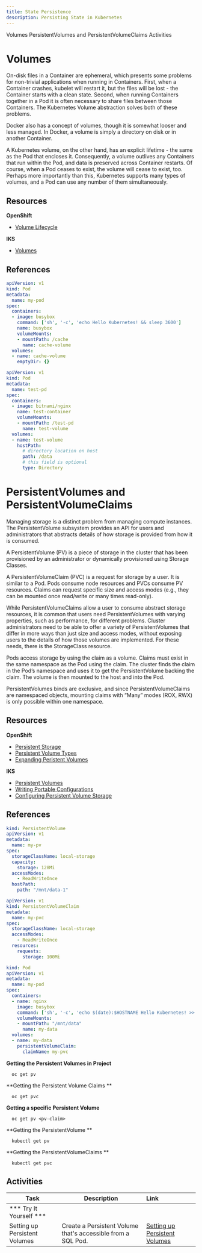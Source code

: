 ```yaml
---
title: State Persistence
description: Persisting State in Kubernetes
---
```


<AnchorLinks small>
  <AnchorLink>Volumes</AnchorLink>
  <AnchorLink>PersistentVolumes and PersistentVolumeClaims</AnchorLink>
  <AnchorLink>Activities</AnchorLink>
</AnchorLinks>

# Volumes

On-disk files in a Container are ephemeral, which presents some problems for non-trivial applications when running in Containers. First, when a Container crashes, kubelet will restart it, but the files will be lost - the Container starts with a clean state. Second, when running Containers together in a Pod it is often necessary to share files between those Containers. The Kubernetes Volume abstraction solves both of these problems.

Docker also has a concept of volumes, though it is somewhat looser and less managed. In Docker, a volume is simply a directory on disk or in another Container.

A Kubernetes volume, on the other hand, has an explicit lifetime - the same as the Pod that encloses it. Consequently, a volume outlives any Containers that run within the Pod, and data is preserved across Container restarts. Of course, when a Pod ceases to exist, the volume will cease to exist, too. Perhaps more importantly than this, Kubernetes supports many types of volumes, and a Pod can use any number of them simultaneously.


## Resources

**OpenShift**
- [Volume Lifecycle](https://docs.openshift.com/container-platform/4.3/storage/understanding-persistent-storage.html#lifecycle-volume-claim_understanding-persistent-storage)

**IKS**
- [Volumes](https://kubernetes.io/docs/concepts/storage/volumes/)


## References


```yaml
apiVersion: v1
kind: Pod
metadata:
  name: my-pod
spec:
  containers:
  - image: busybox
    command: ['sh', '-c', 'echo Hello Kubernetes! && sleep 3600']
    name: busybox
    volumeMounts:
    - mountPath: /cache
      name: cache-volume
  volumes:
  - name: cache-volume
    emptyDir: {}
```

```yaml
apiVersion: v1
kind: Pod
metadata:
  name: test-pd
spec:
  containers:
  - image: bitnami/nginx
    name: test-container
    volumeMounts:
    - mountPath: /test-pd
      name: test-volume
  volumes:
  - name: test-volume
    hostPath:
      # directory location on host
      path: /data
      # this field is optional
      type: Directory
```

# PersistentVolumes and PersistentVolumeClaims

Managing storage is a distinct problem from managing compute instances. The PersistentVolume subsystem provides an API for users and administrators that abstracts details of how storage is provided from how it is consumed.

A PersistentVolume (PV) is a piece of storage in the cluster that has been provisioned by an administrator or dynamically provisioned using Storage Classes.

A PersistentVolumeClaim (PVC) is a request for storage by a user. It is similar to a Pod. Pods consume node resources and PVCs consume PV resources. Claims can request specific size and access modes (e.g., they can be mounted once read/write or many times read-only).

While PersistentVolumeClaims allow a user to consume abstract storage resources, it is common that users need PersistentVolumes with varying properties, such as performance, for different problems. Cluster administrators need to be able to offer a variety of PersistentVolumes that differ in more ways than just size and access modes, without exposing users to the details of how those volumes are implemented. For these needs, there is the StorageClass resource.

Pods access storage by using the claim as a volume. Claims must exist in the same namespace as the Pod using the claim. The cluster finds the claim in the Pod’s namespace and uses it to get the PersistentVolume backing the claim. The volume is then mounted to the host and into the Pod.

PersistentVolumes binds are exclusive, and since PersistentVolumeClaims are namespaced objects, mounting claims with “Many” modes (ROX, RWX) is only possible within one namespace.



## Resources
**OpenShift**
- [Persistent Storage](https://docs.openshift.com/container-platform/4.3/storage/understanding-persistent-storage.html)
- [Persistent Volume Types](https://docs.openshift.com/container-platform/4.3/storage/understanding-persistent-storage.html#types-of-persistent-volumes_understanding-persistent-storage)
- [Expanding Peristent Volumes](https://docs.openshift.com/container-platform/4.3/storage/expanding-persistent-volumes.html)

**IKS**
- [Persistent Volumes](https://kubernetes.io/docs/concepts/storage/persistent-volumes/)
- [Writing Portable Configurations](https://kubernetes.io/docs/concepts/storage/persistent-volumes/#writing-portable-configuration)
- [Configuring Persistent Volume Storage](https://kubernetes.io/docs/tasks/configure-pod-container/configure-persistent-volume-storage/)

## References

```yaml
kind: PersistentVolume
apiVersion: v1
metadata:
  name: my-pv
spec:
  storageClassName: local-storage
  capacity:
    storage: 128Mi
  accessModes:
    - ReadWriteOnce
  hostPath:
    path: "/mnt/data-1"
```

```yaml
apiVersion: v1
kind: PersistentVolumeClaim
metadata:
  name: my-pvc
spec:
  storageClassName: local-storage
  accessModes:
    - ReadWriteOnce
  resources:
    requests:
      storage: 100Mi
```

```yaml
kind: Pod
apiVersion: v1
metadata:
  name: my-pod
spec:
  containers:
  - name: nginx
    image: busybox
    command: ['sh', '-c', 'echo $(date):$HOSTNAME Hello Kubernetes! >> /mnt/data/message.txt && sleep 3600']
    volumeMounts:
    - mountPath: "/mnt/data"
      name: my-data
  volumes:
  - name: my-data
    persistentVolumeClaim:
      claimName: my-pvc
```

<Tabs>

  <Tab label="OpenShift">

  **Getting the Persistent Volumes in Project** 
  ```
    oc get pv 
  ```
  **Getting the Persistent Volume Claims ** 
  ```
    oc get pvc
  ```
  **Getting a specific Persistent Volume** 
  ```
    oc get pv <pv-claim>
  ```

  </Tab>

  <Tab label="IKS">

  **Getting the PersistentVolume ** 
  ```
    kubectl get pv
  ```
  **Getting the PersistentVolumeClaims ** 
  ```
    kubectl get pvc
  ```

  </Tab>

</Tabs>

## Activities

| Task                            | Description         | Link        |
| --------------------------------| ------------------  |:----------- |
| *** Try It Yourself ***                         |         |    
| Setting up Persistent Volumes | Create a Persistent Volume that's accessible from a SQL Pod. | [Setting up Persistent Volumes](../kube-overview/activities/labs/lab10) |

